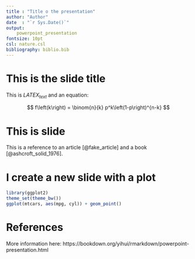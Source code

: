 ```yaml
---
title : "Title o the presentation"
author: "Author"
date  : "`r Sys.Date()`"
output:
    powerpoint_presentation
fontsize: 10pt
csl: nature.csl
bibliography: biblio.bib
---
```


# This is the slide title

This is $LATEX_{text}$ and an equation:

$$
  f\left(k\right) = \binom{n}{k} p^k\left(1-p\right)^{n-k}
$$


# This is slide

This is a reference to an article [@fake_article] and a book [@ashcroft_solid_1976].


# I create a new slide with a plot


```r
library(ggplot2)
theme_set(theme_bw())
ggplot(mtcars, aes(mpg, cyl)) + geom_point()
```



# References

More information here: https://bookdown.org/yihui/rmarkdown/powerpoint-presentation.html